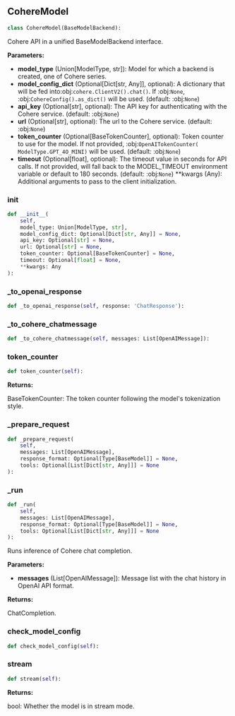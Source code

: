 <a id="camel.models.cohere_model"></a>

<a id="camel.models.cohere_model.CohereModel"></a>

## CohereModel

```python
class CohereModel(BaseModelBackend):
```

Cohere API in a unified BaseModelBackend interface.

**Parameters:**

- **model_type** (Union[ModelType, str]): Model for which a backend is created, one of Cohere series.
- **model_config_dict** (Optional[Dict[str, Any]], optional): A dictionary that will be fed into:obj:`cohere.ClientV2().chat()`. If :obj:`None`, :obj:`CohereConfig().as_dict()` will be used. (default: :obj:`None`)
- **api_key** (Optional[str], optional): The API key for authenticating with the Cohere service. (default: :obj:`None`)
- **url** (Optional[str], optional): The url to the Cohere service. (default: :obj:`None`)
- **token_counter** (Optional[BaseTokenCounter], optional): Token counter to use for the model. If not provided, :obj:`OpenAITokenCounter( ModelType.GPT_4O_MINI)` will be used. (default: :obj:`None`)
- **timeout** (Optional[float], optional): The timeout value in seconds for API calls. If not provided, will fall back to the MODEL_TIMEOUT environment variable or default to 180 seconds. (default: :obj:`None`) **kwargs (Any): Additional arguments to pass to the client initialization.

<a id="camel.models.cohere_model.CohereModel.__init__"></a>

### __init__

```python
def __init__(
    self,
    model_type: Union[ModelType, str],
    model_config_dict: Optional[Dict[str, Any]] = None,
    api_key: Optional[str] = None,
    url: Optional[str] = None,
    token_counter: Optional[BaseTokenCounter] = None,
    timeout: Optional[float] = None,
    **kwargs: Any
):
```

<a id="camel.models.cohere_model.CohereModel._to_openai_response"></a>

### _to_openai_response

```python
def _to_openai_response(self, response: 'ChatResponse'):
```

<a id="camel.models.cohere_model.CohereModel._to_cohere_chatmessage"></a>

### _to_cohere_chatmessage

```python
def _to_cohere_chatmessage(self, messages: List[OpenAIMessage]):
```

<a id="camel.models.cohere_model.CohereModel.token_counter"></a>

### token_counter

```python
def token_counter(self):
```

**Returns:**

  BaseTokenCounter: The token counter following the model's
tokenization style.

<a id="camel.models.cohere_model.CohereModel._prepare_request"></a>

### _prepare_request

```python
def _prepare_request(
    self,
    messages: List[OpenAIMessage],
    response_format: Optional[Type[BaseModel]] = None,
    tools: Optional[List[Dict[str, Any]]] = None
):
```

<a id="camel.models.cohere_model.CohereModel._run"></a>

### _run

```python
def _run(
    self,
    messages: List[OpenAIMessage],
    response_format: Optional[Type[BaseModel]] = None,
    tools: Optional[List[Dict[str, Any]]] = None
):
```

Runs inference of Cohere chat completion.

**Parameters:**

- **messages** (List[OpenAIMessage]): Message list with the chat history in OpenAI API format.

**Returns:**

  ChatCompletion.

<a id="camel.models.cohere_model.CohereModel.check_model_config"></a>

### check_model_config

```python
def check_model_config(self):
```

<a id="camel.models.cohere_model.CohereModel.stream"></a>

### stream

```python
def stream(self):
```

**Returns:**

  bool: Whether the model is in stream mode.
